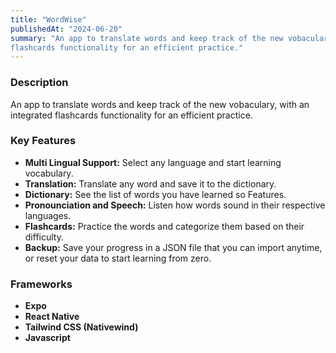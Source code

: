 ```yaml
---
title: "WordWise"
publishedAt: "2024-06-20"
summary: "An app to translate words and keep track of the new vobaculary, with an integrated
flashcards functionality for an efficient practice."
---
```


<h3>Description</h3>

An app to translate words and keep track of the new vobaculary, with an integrated
flashcards functionality for an efficient practice.

<ScreenShots id="wordwise" />

<h3>Key Features</h3>

- **Multi Lingual Support:** Select any language and start learning vocabulary.
- **Translation:** Translate any word and save it to the dictionary.
- **Dictionary:** See the list of words you have learned so Features.
- **Pronounciation and Speech:** Listen how words sound in their respective languages.
- **Flashcards:** Practice the words and categorize them based on their difficulty.
- **Backup:** Save your progress in a JSON file that you can import anytime, or reset your data to start learning from zero.

<h3>Frameworks</h3>

- **Expo**
- **React Native**
- **Tailwind CSS (Nativewind)**
- **Javascript**

<TechStack id="wordwise" />
